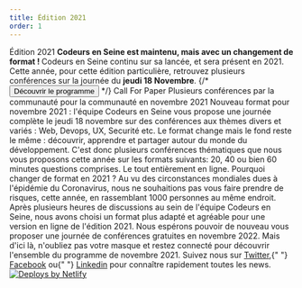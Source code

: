 ```yaml
---
title: Édition 2021
order: 1
---
```



<OGImage path="/images/ces/social.jpg" />
<Stack spacing="16">
  <Card variant="primary">
    <Flex align="center" justify="center" direction={{ base: 'column', lg: 'row'}}>
      <Box maxW="60ch">
        <Heading fontSize="2xl">
          Édition 2021
        </Heading>
        <Text>
          <strong>
            Codeurs en Seine est maintenu, mais avec un changement de format&nbsp;!
          </strong>
        </Text>
        <Text>
          Codeurs en Seine continu sur sa lancée, et sera présent en 2021.
        </Text>
        <Text>
          Cette année, pour cette édition particulière, retrouvez plusieurs
          conférences sur la journée du <strong>jeudi 18 Novembre</strong>.
        </Text>
      </Box>
      <Box
        ml={{ lg: 'auto' }}
        pt={{ base: 4, lg: 0 }}
        pl={{ lg: 4 }}
        maxW={{ lg: '16rem' }}
        w="full"
      >
        <ButtonGroup
          spacing={4}
          align="center"
          childProps={{ w: { base: 'full', xs: 'auto', lg: 'full'} }}
        >
          {/* <Button as={Link} to="programme" color="brand.600">
            Découvrir le programme
          </Button> */}
          <CallForPaperButton
            startDate="2021-06-01"
            endDate="2021-11-05"
            cfpId="vscnEPlRHldY7dKQOXGU"
            color="brand.600"
          >
            Call For Paper
          </CallForPaperButton>
        </ButtonGroup>
      </Box>
    </Flex>
  </Card>

  <Stack isInline spacing="8" align="flex-start" justify="center">  
    <Stack maxW="60ch" spacing={4}>
      <Heading as="h3" size="md">
        Plusieurs conférences par la communauté pour la communauté en novembre 2021
      </Heading>
      <Text>
        Nouveau format pour novembre 2021 : l'équipe Codeurs en Seine vous
        propose une journée complète le jeudi 18 novembre sur des conférences
        aux thèmes divers et variés : Web, Devops, UX, Securité etc.
      </Text>
      <Text>
        Le format change mais le fond reste le même : découvrir, apprendre et
        partager autour du monde du développement.
      </Text>
      <Text>
        C'est donc plusieurs conférences thématiques que nous vous proposons
        cette année sur les formats suivants: 20, 40 ou bien 60 minutes
        questions comprises. Le tout entièrement en ligne.
      </Text>
      <Heading as="h3" fontSize="xl" mt={8}>
        Pourquoi changer de format en 2021 ?
      </Heading>
      <Text>
        Au vu des circonstances mondiales dues à l'épidémie du Coronavirus, nous
        ne souhaitions pas vous faire prendre de risques, cette année, en
        rassemblant 1000 personnes au même endroit. Après plusieurs heures de
        discussions au sein de l'équipe Codeurs en Seine, nous avons choisi un
        format plus adapté et agréable pour une version en ligne de l'édition
        2021.
      </Text>
      <Text>
        Nous espérons pouvoir de nouveau vous proposer une journée de
        conférences gratuites en novembre 2022. Mais d'ici là, n'oubliez pas
        votre masque et restez connecté pour découvrir l'ensemble du programme
        de novembre 2021.
      </Text>
    </Stack>
  </Stack>

  <Stack spacing="4">
    <Newsletter />
    <Text textAlign="center">
      Suivez nous sur <A href="https://twitter.com/codeursenseine">Twitter</A>,{" "}
      <A href="http://facebook.com/codeursenseine">Facebook</A> ou{" "}
      <A href="https://fr.linkedin.com/company/codeurs-en-seine">Linkedin</A> pour
      connaître rapidement toutes les news.
    </Text>
  </Stack>

  <SponsorsList />

  <Flex align="center" justify="center" mt={8}>
    <a href="https://www.netlify.com">
      <img src="https://www.netlify.com/img/global/badges/netlify-light.svg" alt="Deploys by Netlify" />
    </a>
  </Flex>
</Stack>
